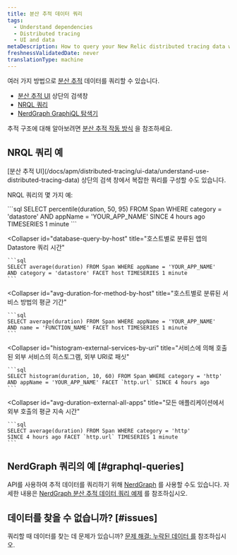```yaml
---
title: 분산 추적 데이터 쿼리
tags:
  - Understand dependencies
  - Distributed tracing
  - UI and data
metaDescription: How to query your New Relic distributed tracing data with NRQL or the NerdGraph GraphiQL explorer.
freshnessValidatedDate: never
translationType: machine
---
```


여러 가지 방법으로 [분산 추적](/docs/understand-dependencies/distributed-tracing/get-started/introduction-distributed-tracing) 데이터를 쿼리할 수 있습니다.

* [분산 추적 UI](/docs/apm/distributed-tracing/ui-data/understand-use-distributed-tracing-data) 상단의 검색창
* [NRQL 쿼리](#example-nrql-queries)
* [NerdGraph GraphiQL 탐색기](/docs/apis/graphql-api/tutorials/query-distributed-trace-data-using-graphql-api)

추적 구조에 대해 알아보려면 [분산 추적 작동 방식](/docs/understand-dependencies/distributed-tracing/get-started/how-new-relic-distributed-tracing-works) 을 참조하세요.

## NRQL 쿼리 예

<Callout variant="tip">
  [분산 추적 UI](/docs/apm/distributed-tracing/ui-data/understand-use-distributed-tracing-data) 상단의 검색 창에서 복잡한 쿼리를 구성할 수도 있습니다.
</Callout>

NRQL 쿼리의 몇 가지 예:

<CollapserGroup>
  <Collapser
    id="percentile-datastore"
    title="앱의 Datastore 시간 백분위수"
  >
    ```sql
    SELECT percentile(duration, 50, 95) FROM Span WHERE category = 'datastore' 
    AND appName = 'YOUR_APP_NAME' SINCE 4 hours ago TIMESERIES 1 minute
    ```
  </Collapser>

  <Collapser
    id="database-query-by-host"
    title="호스트별로 분류된 앱의 Datastore 쿼리 시간"
  >
    ```sql
    SELECT average(duration) FROM Span WHERE appName = 'YOUR_APP_NAME' 
    AND category = 'datastore' FACET host TIMESERIES 1 minute
    ```
  </Collapser>

  <Collapser
    id="avg-duration-for-method-by-host"
    title="호스트별로 분류된 서비스 방법의 평균 기간"
  >
    ```sql
    SELECT average(duration) FROM Span WHERE appName = 'YOUR_APP_NAME'
    AND name = 'FUNCTION_NAME' FACET host TIMESERIES 1 minute
    ```
  </Collapser>

  <Collapser
    id="histogram-external-services-by-uri"
    title="서비스에 의해 호출된 외부 서비스의 히스토그램, 외부 URI로 패싯"
  >
    ```sql
    SELECT histogram(duration, 10, 60) FROM Span WHERE category = 'http'
    AND appName = 'YOUR_APP_NAME' FACET `http.url` SINCE 4 hours ago
    ```
  </Collapser>

  <Collapser
    id="avg-duration-external-all-apps"
    title="모든 애플리케이션에서 외부 호출의 평균 지속 시간"
  >
    ```sql
    SELECT average(duration) FROM Span WHERE category = 'http'
    SINCE 4 hours ago FACET `http.url` TIMESERIES 1 minute
    ```
  </Collapser>
</CollapserGroup>

## NerdGraph 쿼리의 예 [#graphql-queries]

API를 사용하여 추적 데이터를 쿼리하기 위해 [NerdGraph](/docs/apis/graphql-api/get-started/introduction-new-relic-nerdgraph) 를 사용할 수도 있습니다. 자세한 내용은 [NerdGraph 분산 추적 데이터 쿼리 예제](/docs/apis/graphql-api/tutorials/query-distributed-trace-data-using-graphql-api) 를 참조하십시오.

## 데이터를 찾을 수 없습니까? [#issues]

쿼리할 때 데이터를 찾는 데 문제가 있습니까? [문제 해결: 누락된 데이터 를](/docs/apm/distributed-tracing/troubleshooting/troubleshooting-missing-trace-data) 참조하십시오.